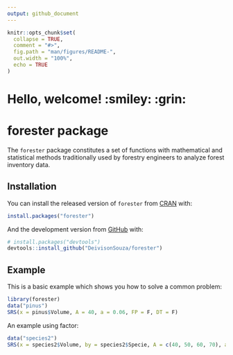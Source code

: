 ```yaml
---
output: github_document
---
```


<!-- README.md is generated from README.Rmd. Please edit that file -->

```r
knitr::opts_chunk$set(
  collapse = TRUE,
  comment = "#>",
  fig.path = "man/figures/README-",
  out.width = "100%",
  echo = TRUE
)
```

# Hello, welcome! :smiley: :grin:

# forester package

<!-- badges: start -->
<!-- badges: end -->

The `forester` package constitutes a set of functions with mathematical and statistical methods traditionally used by forestry engineers to analyze forest inventory data.

## Installation

You can install the released version of `forester` from [CRAN](https://CRAN.R-project.org) with:

``` r
install.packages("forester")
```

And the development version from [GitHub](https://github.com/) with:

``` r
# install.packages("devtools")
devtools::install_github("DeivisonSouza/forester")
```
## Example

This is a basic example which shows you how to solve a common problem:

```r
library(forester)
data("pinus")
SRS(x = pinus$Volume, A = 40, a = 0.06, FP = F, DT = F)
```

An example using factor:

```r
data("species2")
SRS(x = species2$Volume, by = species2$Specie, A = c(40, 50, 60, 70), a = c(0.06, 0.07, 0.05, 0.08), FP = F, DT = F)
```

